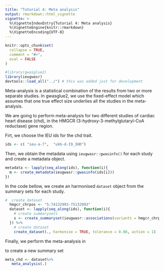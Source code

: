 ```yaml
---
title: "Tutorial 4: Meta analysis"
output: rmarkdown::html_vignette
vignette: >
  %\VignetteIndexEntry{Tutorial 4: Meta analysis}
  %\VignetteEngine{knitr::rmarkdown}
  %\VignetteEncoding{UTF-8}
---
```


```r
knitr::opts_chunk$set(
  collapse = TRUE,
  comment = "#>",
  eval = FALSE
)
```


```r
#library(gwasglue2)
library(ieugwasr)
devtools::load_all("../") # this was added just for development

```

Meta-analysis is a statistical combination of the results from two or more separate studies. In gwasglue2, we use the fixed-effect model which assumes that one true effect size underlies all the studies in the meta-analysis.

We are going to perform meta-analysis for two different studies of cardiac heart disease (chd), in the HMGCR (3-hydroxy-3-methylglutaryl-CoA reductase) gene region.

Firt, we choose the IEU ids for the chd trait.

```r
ids <- c( "ieu-a-7",  "ukb-d-I9_IHD")
```
Then, we obtain the metadata using `ieugwasr::gwasinfo()` for each study and create a metadata object.

```r
metadata <- lapply(seq_along(ids), function(i){
  m <- create_metadata(ieugwasr::gwasinfo(ids[i])) 
})
```

In the <dataset> code bellow, we create an harmonised `dataset` object from the summary sets for each study.

```r
#  create dataset 
  hmgcr_chrpos <- "5:74132993-75132993"
  dataset <- lapply(seq_along(ids), function(i){
    # create summarysets
    s <- create_summaryset(ieugwasr::associations(variants = hmgcr_chrpos, id =ids[i]), metadata=metadata[[i]])
  }) %>%
    # create dataset
    create_dataset(., harmonise = TRUE, tolerance = 0.08, action = 1)
```

Finally, we perform the meta-analysis in <meta> to create a new summary set
 
 ```r
 meta_chd <- dataset%>%
    meta_analysis(.)
 ```

 